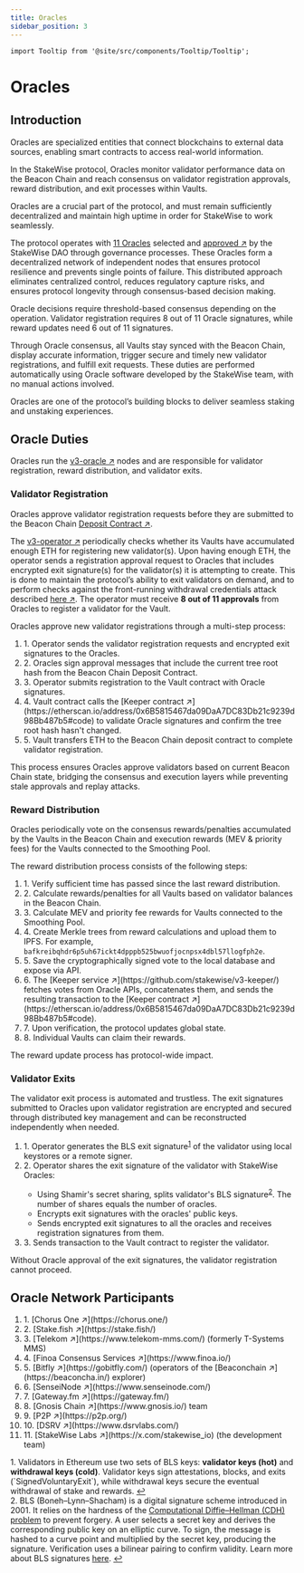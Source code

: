 ```yaml
---
title: Oracles
sidebar_position: 3
---
```



```mdx-code-block
import Tooltip from '@site/src/components/Tooltip/Tooltip';
```

# Oracles

## Introduction

Oracles are specialized entities that connect blockchains to external data sources, enabling smart contracts to access real-world information.

In the StakeWise protocol, Oracles monitor validator performance data on the Beacon Chain and reach consensus on validator registration approvals, reward distribution, and exit processes within Vaults.

Oracles are a crucial part of the protocol, and must remain sufficiently decentralized and maintain high uptime in order for StakeWise to work seamlessly.

The protocol operates with [11 Oracles](#oracle-network-participants) selected and [approved ↗](https://vote.stakewise.io/#/proposal/0x54ceedefd1060fbad17ab6181be5a90da4c686dc071d1f6121d24c0398700be6)
by the StakeWise DAO through governance processes.
These Oracles form a decentralized network of independent nodes that ensures protocol resilience and prevents single points of failure.
This distributed approach eliminates centralized control, reduces regulatory capture risks, and ensures protocol longevity through consensus-based decision making.

Oracle decisions require threshold-based consensus depending on the operation.
Validator registration requires 8 out of 11 Oracle signatures, while reward updates need 6 out of 11 signatures.

Through Oracle consensus, all Vaults stay synced with the Beacon Chain, display accurate information, trigger secure and timely new validator registrations, and fulfill exit requests.
These duties are performed automatically using Oracle software developed by the StakeWise team, with no manual actions involved.

Oracles are one of the protocol’s building blocks to deliver seamless staking and unstaking experiences.

## Oracle Duties

Oracles run the [v3-oracle ↗](https://github.com/stakewise/v3-oracle) nodes and are responsible for validator registration, reward distribution, and validator exits.

### Validator Registration

Oracles approve validator registration requests before they are submitted to the Beacon Chain [Deposit Contract ↗](https://etherscan.io/address/0x00000000219ab540356cbb839cbe05303d7705fa#code).

The [v3-operator ↗](https://github.com/stakewise/v3-operator) periodically checks whether its Vaults have accumulated enough ETH for registering new validator(s).
Upon having enough ETH, the operator sends a registration approval request to Oracles that includes encrypted exit signature(s) for the validator(s) it is attempting to create.
This is done to maintain the protocol’s ability to exit validators on demand, and to perform checks against the front-running withdrawal credentials attack described [here ↗](https://blog.lido.fi/vulnerability-response-update/).
The operator must receive **8 out of 11 approvals** from Oracles to register a validator for the Vault.

Oracles approve new validator registrations through a multi-step process:

<Admonition type="tip" icon="⏳" title="Validator Registration Process">
  <ol style={{ listStyleType: "none", paddingLeft: "0" }}>
    <li><span style={{ display: "inline-block", width: "3ch", textAlign: "left" }}>1.</span> Operator sends the validator registration requests and encrypted exit signatures to the Oracles.</li>
    <li><span style={{ display: "inline-block", width: "3ch", textAlign: "left" }}>2.</span> Oracles sign approval messages that include the current tree root hash from the Beacon Chain Deposit Contract.</li>
    <li><span style={{ display: "inline-block", width: "3ch", textAlign: "left" }}>3.</span> Operator submits registration to the Vault contract with Oracle signatures.</li>
    <li><span style={{ display: "inline-block", width: "3ch", textAlign: "left" }}>4.</span> Vault contract calls the [Keeper contract ↗](https://etherscan.io/address/0x6B5815467da09DaA7DC83Db21c9239d98Bb487b5#code) to validate Oracle signatures and confirm the tree root hash hasn't changed.</li>
    <li><span style={{ display: "inline-block", width: "3ch", textAlign: "left" }}>5.</span> Vault transfers ETH to the Beacon Chain deposit contract to complete validator registration.</li>
  </ol>
</Admonition>

This process ensures Oracles approve validators based on current Beacon Chain state, bridging the consensus and execution layers while preventing stale approvals and replay attacks.

### Reward Distribution

Oracles periodically vote on the consensus rewards/penalties accumulated by the Vaults in the Beacon Chain and execution rewards (MEV & priority fees) for the Vaults connected to the Smoothing Pool.

The reward distribution process consists of the following steps:

<Admonition type="tip" icon="💰" title="Reward Distribution Process">
  <ol style={{ listStyleType: "none", paddingLeft: "0" }}>
    <li><span style={{ display: "inline-block", width: "3ch", textAlign: "left" }}>1.</span> Verify sufficient time has passed since the last reward distribution.</li>
    <li><span style={{ display: "inline-block", width: "3ch", textAlign: "left" }}>2.</span> Calculate rewards/penalties for all Vaults based on validator balances in the Beacon Chain.</li>
    <li><span style={{ display: "inline-block", width: "3ch", textAlign: "left" }}>3.</span> Calculate MEV and priority fee rewards for Vaults connected to the Smoothing Pool.</li>
    <li><span style={{ display: "inline-block", width: "3ch", textAlign: "left" }}>4.</span> Create Merkle trees from reward calculations and upload them to IPFS. For example, <code>bafkreibqhdr6p5uh67ickt4dpppb525bwuofjocnpsx4dbl57llogfph2e</code>.</li>
    <li><span style={{ display: "inline-block", width: "3ch", textAlign: "left" }}>5.</span> Save the cryptographically signed vote to the local database and expose via API.</li>
    <li><span style={{ display: "inline-block", width: "3ch", textAlign: "left" }}>6.</span> The [Keeper service ↗](https://github.com/stakewise/v3-keeper/) fetches votes from Oracle APIs, concatenates them, and sends the resulting transaction to the [Keeper contract ↗](https://etherscan.io/address/0x6B5815467da09DaA7DC83Db21c9239d98Bb487b5#code).</li>
    <li><span style={{ display: "inline-block", width: "3ch", textAlign: "left" }}>7.</span> Upon verification, the protocol updates global state.</li>
    <li><span style={{ display: "inline-block", width: "3ch", textAlign: "left" }}>8.</span> Individual Vaults can claim their rewards.</li>
  </ol>
</Admonition>

The reward update process has protocol-wide impact.

### Validator Exits

The validator exit process is automated and trustless.
The exit signatures submitted to Oracles upon validator registration are encrypted and secured through distributed key management and can be reconstructed independently when needed.

<Admonition type="tip" icon="🔑" title="Validator Exit Registration Process">
  <ol style={{ listStyleType: "none", paddingLeft: "0" }}>
    <li><span style={{ display: "inline-block", width: "3ch", textAlign: "left" }}>1.</span> Operator generates the BLS exit signature<sup><a href="#user-content-fn-1" id="user-content-fnref-1" style={{textDecoration: 'none'}}>1</a></sup> of the validator using local keystores or a remote signer.</li>
    <li><span style={{ display: "inline-block", width: "3ch", textAlign: "left" }}>2.</span> Operator shares the exit signature of the validator with StakeWise Oracles:</li>
    <ul style={{ listStyleType: "disc", paddingLeft: "80px" }}>
      <li>Using Shamir's secret sharing, splits validator's BLS signature<sup><a href="#user-content-fn-2" id="user-content-fnref-2" style={{textDecoration: 'none'}}>2</a></sup>. The number of shares equals the number of oracles.</li>
      <li>Encrypts exit signatures with the oracles' public keys.</li>
      <li>Sends encrypted exit signatures to all the oracles and receives registration signatures from them.</li>
    </ul>
    <li><span style={{ display: "inline-block", width: "3ch", textAlign: "left" }}>3.</span> Sends transaction to the Vault contract to register the validator.</li>
  </ol>
</Admonition>

Without Oracle approval of the exit signatures, the validator registration cannot proceed.

## Oracle Network Participants

<Admonition type="tip" icon="🔮" title="Oracle Network Participants">
  <ol style={{ listStyleType: "none", paddingLeft: "0" }}>
    <li><span style={{ display: "inline-block", width: "3ch", textAlign: "left" }}>1.</span> [Chorus One ↗](https://chorus.one/)</li>
    <li><span style={{ display: "inline-block", width: "3ch", textAlign: "left" }}>2.</span> [Stake.fish ↗](https://stake.fish/)</li>
    <li><span style={{ display: "inline-block", width: "3ch", textAlign: "left" }}>3.</span> [Telekom ↗](https://www.telekom-mms.com/) (formerly T-Systems MMS)</li>
    <li><span style={{ display: "inline-block", width: "3ch", textAlign: "left" }}>4.</span> [Finoa Consensus Services ↗](https://www.finoa.io/)</li>
    <li><span style={{ display: "inline-block", width: "3ch", textAlign: "left" }}>5.</span> [Bitfly ↗](https://gobitfly.com/) (operators of the [Beaconchain ↗](https://beaconcha.in/) explorer)</li>
    <li><span style={{ display: "inline-block", width: "3ch", textAlign: "left" }}>6.</span> [SenseiNode ↗](https://www.senseinode.com/)</li>
    <li><span style={{ display: "inline-block", width: "3ch", textAlign: "left" }}>7.</span> [Gateway.fm ↗](https://gateway.fm/)</li>
    <li><span style={{ display: "inline-block", width: "3ch", textAlign: "left" }}>8.</span> [Gnosis Chain ↗](https://www.gnosis.io/) team</li>
    <li><span style={{ display: "inline-block", width: "3ch", textAlign: "left" }}>9.</span> [P2P ↗](https://p2p.org/)</li>
    <li><span style={{ display: "inline-block", width: "3ch", textAlign: "left" }}>10.</span> [DSRV ↗](https://www.dsrvlabs.com/)</li>
    <li><span style={{ display: "inline-block", width: "3ch", textAlign: "left" }}>11.</span> [StakeWise Labs ↗](https://x.com/stakewise_io) (the development team)</li>
  </ol>
</Admonition>

<div id="user-content-fn-1" style={{fontSize: '0.85em', color: '#6b7280', marginTop: '2rem', listStyle: 'none', fontFamily: 'Fragment Mono, ui-monospace, SFMono-Regular, Menlo, Monaco, Consolas, Liberation Mono, Courier New, monospace'}}>
  <span>1.</span>
  Validators in Ethereum use two sets of BLS keys: <strong>validator keys (hot)</strong> and <strong>withdrawal keys (cold)</strong>. Validator keys sign attestations, blocks, and exits (`SignedVoluntaryExit`), while withdrawal keys secure the eventual withdrawal of stake and rewards.
  <a href="#user-content-fnref-1" style={{color: '#6b7280', textDecoration: 'none'}}>↩</a>
</div>

<div id="user-content-fn-2" style={{fontSize: '0.85em', color: '#6b7280', marginTop: '2rem', listStyle: 'none', fontFamily: 'Fragment Mono, ui-monospace, SFMono-Regular, Menlo, Monaco, Consolas, Liberation Mono, Courier New, monospace'}}>
  <span>2.</span>
  BLS (Boneh–Lynn–Shacham) is a digital signature scheme introduced in 2001. It relies on the hardness of the <a href="https://www.iacr.org/archive/asiacrypt2001/22480516.pdf" style={{textDecoration: 'underline', color: '#018970'}}>Computational Diffie–Hellman (CDH) problem</a> to prevent forgery. A user selects a secret key and derives the corresponding public key on an elliptic curve. To sign, the message is hashed to a curve point and multiplied by the secret key, producing the signature. Verification uses a bilinear pairing to confirm validity. Learn more about BLS signatures <a href="https://www.iacr.org/archive/asiacrypt2001/22480516.pdf" style={{textDecoration: 'underline', color: '#018970'}}>here</a>.
  <a href="#user-content-fnref-2" style={{color: '#6b7280', textDecoration: 'none'}}>↩</a>
</div>
